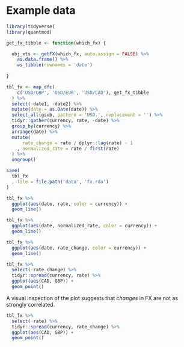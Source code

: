# Example data

```r
library(tidyverse)
library(quantmod)
```


```r
get_fx_tibble <- function(which_fx) {

  obj_xts <- getFX(which_fx, auto.assign = FALSE) %>% 
    as.data.frame() %>% 
    as_tibble(rownames = 'date')
  
}

tbl_fx <- map_dfc(
    c('USD/GBP', 'USD/EUR', 'USD/CAD'), get_fx_tibble
  ) %>% 
  select(-date1, -date2) %>% 
  mutate(date = as.Date(date)) %>% 
  select_all(gsub, pattern = 'USD.', replacement = '') %>% 
  tidyr::gather(currency, rate, -date) %>% 
  group_by(currency) %>% 
  arrange(date) %>% 
  mutate(
      rate_change = rate / dplyr::lag(rate) - 1
    , normalized_rate = rate / first(rate)
  ) %>% 
  ungroup()

save(
  tbl_fx
  , file = file.path('data', 'fx.rda')
)
```

```r
tbl_fx %>% 
  ggplot(aes(date, rate, color = currency)) + 
  geom_line()
```

```r
tbl_fx %>% 
  ggplot(aes(date, normalized_rate, color = currency)) + 
  geom_line()
```

```r
tbl_fx %>% 
  ggplot(aes(date, rate_change, color = currency)) + 
  geom_line()
```

```r
tbl_fx %>% 
  select(-rate_change) %>% 
  tidyr::spread(currency, rate) %>% 
  ggplot(aes(CAD, GBP)) +
  geom_point()
```

A visual inspection of the plot suggests that _changes_ in FX are not as strongly correlated.

```r
tbl_fx %>% 
  select(-rate) %>% 
  tidyr::spread(currency, rate_change) %>% 
  ggplot(aes(CAD, GBP)) +
  geom_point()
```

